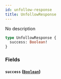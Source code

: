 ```yaml
---
id: unfollow-response
title: UnfollowResponse
---
```



No description

```graphql
type UnfollowResponse {
  success: Boolean!
}
```


### Fields

#### `success` ([`Boolean`](/reference/scalars/boolean))






